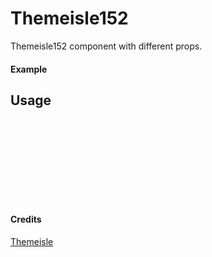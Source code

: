 
<Meta of={Themeisle152} title="Themeisle/Themeisle152" />

# Themeisle152

Themeisle152 component with different props.

#### Example

<Canvas of={Themeisle152.Primary} />

## Usage

```ts
import { Themeisle152 } from "yadl-ui";

const Example = () => {
  return (
      <Themeisle152 />
  );
};

export default Example;
```

#### Credits
[Themeisle](https://themeisle.com/illustrations/)
